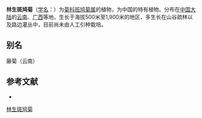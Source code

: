 {{Speciesbox
| name = 林生斑鸠菊
| status = 
| status_system = 
| image =
| genus = Vernonia
| species = sylvatica
| authority = Dunn
}}

'''林生斑鸠菊'''（[[学名|学名]]：{{lang|la|''Vernonia sylvatica''}}）为[[菊科|菊科]][[班鸠菊属|班鸠菊属]]的植物，为中国的特有植物。分布在[[中国大陆|中国大陆]]的[[云南|云南]]、[[广西|广西]]等地，生长于海拔500米至1,900米的地区，多生长在山谷疏林以及路边灌丛中，目前尚未由人工引种栽培。

== 别名 ==
藤菊（云南）

== 参考文献 ==
<div class="references-small">
* {{cite web| url =http://www.bioinfo.cn/db05/KmzwSpecies.php?action=view&id=5408| title =林生斑鸠菊| work =《中国高等植物数据库全库》| publisher =中国科学院微生物研究所| author =昆明植物研究所| accessdate =2009-02-25| deadurl =yes| archiveurl =https://web.archive.org/web/20160305001749/http://www.bioinfo.cn/db05/KmzwSpecies.php?action=view&id=5408| archivedate =2016-03-05}}
</div>
{{Taxonbar|from=Q11106670}}

[[Category:斑鸠菊属|林生斑鸠菊]]


{{植物小作品}}